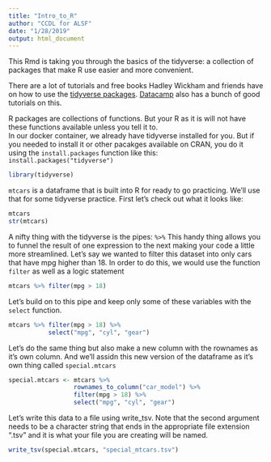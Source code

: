 ```yaml
---
title: "Intro_to_R"
author: "CCDL for ALSF"
date: "1/28/2019"
output: html_document
---
```


This Rmd is taking you through the basics of the tidyverse: a collection of packages
that make R use easier and more convenient.  

There are a lot of tutorials and free books Hadley Wickham and friends have on 
how to use the [tidyverse packages](https://r4ds.had.co.nz/index.html). 
[Datacamp](https://www.datacamp.com/) also has a bunch of good tutorials on this. 

R packages are collections of functions. But your R as it is will not have these
functions available unless you tell it to.  
In our docker container, we already have tidyverse installed for you. 
But if you needed to install it or other pacakges available on CRAN, you 
do it using the `install.packages` function like this: `install.packages("tidyverse")`
```r
library(tidyverse)
```

`mtcars` is a dataframe that is built into R for ready to go practicing. 
We'll use that for some tidyverse practice. 
First let's check out what it looks like: 
```r
mtcars
str(mtcars)
```
A nifty thing with the tidyverse is the pipes: `%>%`
This handy thing allows you to funnel the result of one expression to the next
making your code a little more streamlined.
Let's say we wanted to filter this dataset into only cars that have mpg higher 
than 18.
In order to do this, we would use the function `filter` as well as a logic statement
```r
mtcars %>% filter(mpg > 18)
```

Let's build on to this pipe and keep only some of these variables with the 
`select` function. 
```r
mtcars %>% filter(mpg > 18) %>% 
           select("mpg", "cyl", "gear")
```

Let's do the same thing but also make a new column with the rownames as it's own
column. And we'll assidn this new version of the dataframe as it's own thing
called `special.mtcars`
```r
special.mtcars <- mtcars %>% 
                  rownames_to_column("car_model") %>% 
                  filter(mpg > 18) %>% 
                  select("mpg", "cyl", "gear")
```

Let's write this data to a file using write_tsv. Note that the second argument 
needs to be a character string that ends in the appropriate file extension ".tsv"
and it is what your file you are creating will be named. 
```r
write_tsv(special.mtcars, "special_mtcars.tsv")
```





